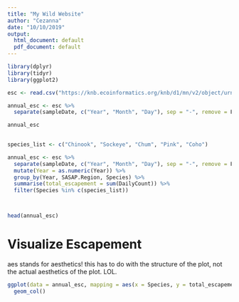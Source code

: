 ```yaml
---
title: "My Wild Website"
author: "Cezanna"
date: "10/10/2019"
output:
  html_document: default
  pdf_document: default
---
```


```r
library(dplyr)
library(tidyr)
library(ggplot2)

```


```r
esc <- read.csv("https://knb.ecoinformatics.org/knb/d1/mn/v2/object/urn%3Auuid%3Af119a05b-bbe7-4aea-93c6-85434dcb1c5e", stringsAsFactors = F)
```

```r
annual_esc <- esc %>% 
  separate(sampleDate, c("Year", "Month", "Day"), sep = "-", remove = F)

annual_esc
  
```

```r
species_list <- c("Chinook", "Sockeye", "Chum", "Pink", "Coho")

annual_esc <- esc %>% 
  separate(sampleDate, c("Year", "Month", "Day"), sep = "-", remove = F) %>% 
  mutate(Year = as.numeric(Year)) %>% 
  group_by(Year, SASAP.Region, Species) %>% 
  summarise(total_escapement = sum(DailyCount)) %>% 
  filter(Species %in% c(species_list))



head(annual_esc)
```

# Visualize Escapement
aes stands for aesthetics! this has to do with the structure of the plot, not the actual aesthetics of the plot. LOL. 

```r
ggplot(data = annual_esc, mapping = aes(x = Species, y = total_escapement, fill = SASAP.Region)) + 
  geom_col()
```


